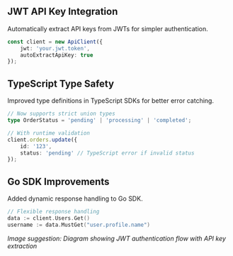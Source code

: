 ## JWT API Key Integration
Automatically extract API keys from JWTs for simpler authentication.

```typescript
const client = new ApiClient({
    jwt: 'your.jwt.token',
    autoExtractApiKey: true
});
```

## TypeScript Type Safety
Improved type definitions in TypeScript SDKs for better error catching.

```typescript
// Now supports strict union types
type OrderStatus = 'pending' | 'processing' | 'completed';

// With runtime validation
client.orders.update({ 
    id: '123',
    status: 'pending' // TypeScript error if invalid status
});
```

## Go SDK Improvements
Added dynamic response handling to Go SDK.

```go
// Flexible response handling
data := client.Users.Get()
username := data.MustGet("user.profile.name")
```

_Image suggestion: Diagram showing JWT authentication flow with API key extraction_